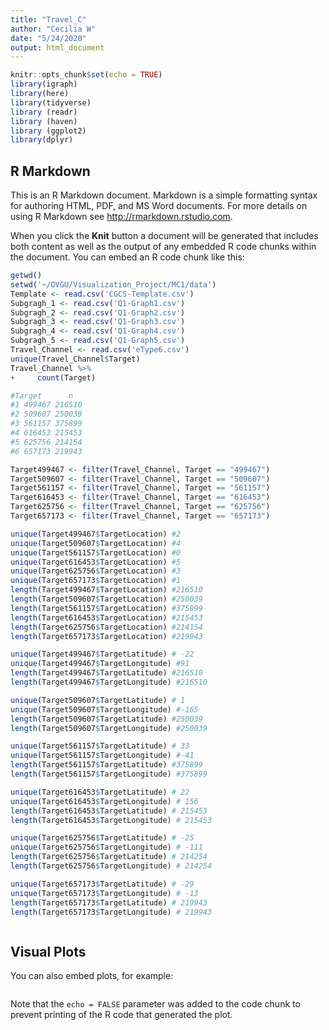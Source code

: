 ```yaml
---
title: "Travel_C"
author: "Cecilia W"
date: "5/24/2020"
output: html_document
---
```


```r
knitr::opts_chunk$set(echo = TRUE)
library(igraph)
library(here)
library(tidyverse)
library (readr)
library (haven)
library (ggplot2)
library(dplyr)

```

## R Markdown

This is an R Markdown document. Markdown is a simple formatting syntax for authoring HTML, PDF, and MS Word documents. For more details on using R Markdown see <http://rmarkdown.rstudio.com>.

When you click the **Knit** button a document will be generated that includes both content as well as the output of any embedded R code chunks within the document. You can embed an R code chunk like this:

```r
getwd()
setwd('~/OVGU/Visualization_Project/MC1/data')
Template <- read.csv('CGCS-Template.csv')
Subgragh_1 <- read.csv('Q1-Graph1.csv')
Subgragh_2 <- read.csv('Q1-Graph2.csv')
Subgragh_3 <- read.csv('Q1-Graph3.csv')
Subgragh_4 <- read.csv('Q1-Graph4.csv')
Subgragh_5 <- read.csv('Q1-Graph5.csv')
Travel_Channel <- read.csv('eType6.csv')
unique(Travel_Channel$Target)
Travel_Channel %>%
+     count(Target)

#Target      n
#1 499467 216510
#2 509607 250039
#3 561157 375899
#4 616453 215453
#5 625756 214154
#6 657173 219943

Target499467 <- filter(Travel_Channel, Target == "499467")
Target509607 <- filter(Travel_Channel, Target == "509607")
Target561157 <- filter(Travel_Channel, Target == "561157")
Target616453 <- filter(Travel_Channel, Target == "616453")
Target625756 <- filter(Travel_Channel, Target == "625756")
Target657173 <- filter(Travel_Channel, Target == "657173")

unique(Target499467$TargetLocation) #2
unique(Target509607$TargetLocation) #4
unique(Target561157$TargetLocation) #0
unique(Target616453$TargetLocation) #5
unique(Target625756$TargetLocation) #3
unique(Target657173$TargetLocation) #1
length(Target499467$TargetLocation) #216510
length(Target509607$TargetLocation) #250039
length(Target561157$TargetLocation) #375899
length(Target616453$TargetLocation) #215453
length(Target625756$TargetLocation) #214154
length(Target657173$TargetLocation) #219943

unique(Target499467$TargetLatitude) # -22
unique(Target499467$TargetLongitude) #91
length(Target499467$TargetLatitude) #216510
length(Target499467$TargetLongitude) #216510

unique(Target509607$TargetLatitude) # 1
unique(Target509607$TargetLongitude) #-165
length(Target509607$TargetLatitude) #250039
length(Target509607$TargetLongitude) #250039

unique(Target561157$TargetLatitude) # 33
unique(Target561157$TargetLongitude) #-41
length(Target561157$TargetLatitude) #375899
length(Target561157$TargetLongitude) #375899

unique(Target616453$TargetLatitude) # 22
unique(Target616453$TargetLongitude) # 156
length(Target616453$TargetLatitude) # 215453
length(Target616453$TargetLongitude) # 215453

unique(Target625756$TargetLatitude) # -25
unique(Target625756$TargetLongitude) # -111
length(Target625756$TargetLatitude) # 214254
length(Target625756$TargetLongitude) # 214254

unique(Target657173$TargetLatitude) # -29
unique(Target657173$TargetLongitude) # -13
length(Target657173$TargetLatitude) # 219943
length(Target657173$TargetLongitude) # 219943



```

## Visual Plots

You can also embed plots, for example:

```r

```

Note that the `echo = FALSE` parameter was added to the code chunk to prevent printing of the R code that generated the plot.

